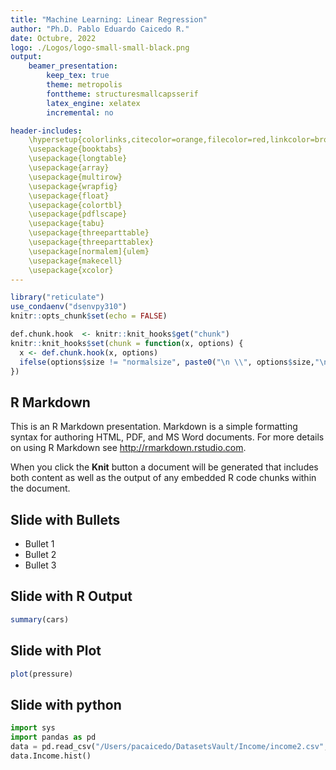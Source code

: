 ```yaml
---
title: "Machine Learning: Linear Regression"
author: "Ph.D. Pablo Eduardo Caicedo R."
date: Octubre, 2022
logo: ./Logos/logo-small-small-black.png
output:
    beamer_presentation:
        keep_tex: true
        theme: metropolis
        fonttheme: structuresmallcapsserif
        latex_engine: xelatex
        incremental: no

header-includes:
    \hypersetup{colorlinks,citecolor=orange,filecolor=red,linkcolor=brown,urlcolor=blue}
    \usepackage{booktabs}
    \usepackage{longtable}
    \usepackage{array}
    \usepackage{multirow}
    \usepackage{wrapfig}
    \usepackage{float}
    \usepackage{colortbl}
    \usepackage{pdflscape}
    \usepackage{tabu}
    \usepackage{threeparttable}
    \usepackage{threeparttablex}
    \usepackage[normalem]{ulem}
    \usepackage{makecell}
    \usepackage{xcolor}
---
```


```r
library("reticulate")
use_condaenv("dsenvpy310")
knitr::opts_chunk$set(echo = FALSE)

def.chunk.hook  <- knitr::knit_hooks$get("chunk")
knitr::knit_hooks$set(chunk = function(x, options) {
  x <- def.chunk.hook(x, options)
  ifelse(options$size != "normalsize", paste0("\n \\", options$size,"\n\n", x, "\n\n \\normalsize"), x)
})

```

## R Markdown

This is an R Markdown presentation. Markdown is a simple formatting syntax for authoring HTML, PDF, and MS Word documents. For more details on using R Markdown see <http://rmarkdown.rstudio.com>.

When you click the **Knit** button a document will be generated that includes both content as well as the output of any embedded R code chunks within the document.

## Slide with Bullets

- Bullet 1
- Bullet 2
- Bullet 3

## Slide with R Output

```r
summary(cars)
```

## Slide with Plot

```r
plot(pressure)
```

## Slide with python
\tiny
```python
import sys
import pandas as pd
data = pd.read_csv("/Users/pacaicedo/DatasetsVault/Income/income2.csv",delimiter=",", decimal=".")
data.Income.hist()
```
\normalsize